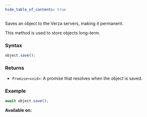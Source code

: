 ```yaml
---
hide_table_of_contents: true
---
```



Saves an object to the Verza servers, making it permanent.

This method is used to store objects long-term.

### Syntax

```js
object.save();
```

### Returns

- `Promise<void>`: A promise that resolves when the object is saved.

### Example

```js
await object.save();
```

**Available on:** <ClientTag /> <ServerTag />
